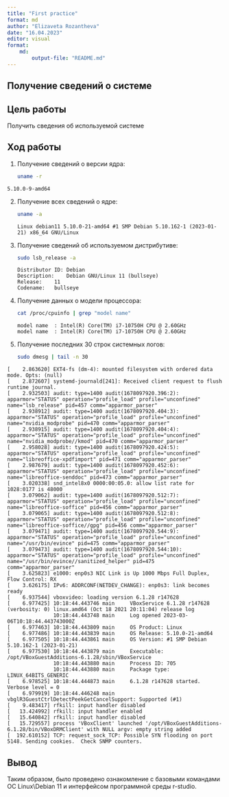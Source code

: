 ```yaml
---
title: "First practice"
format: md
author: "Elizaveta Rozantheva"
date: "16.04.2023"
editor: visual
format:
    md:
        output-file: "README.md"
---
```


## Получение сведений о системе

## Цель работы

Получить сведения об используемой системе

## Ход работы

1.  Получение сведений о версии ядра:

    ```bash
    uname -r
    ```

<div>

    5.10.0-9-amd64

</div>

2.  Получение всех сведений о ядре:

    ```bash
    uname -a
    ```

    <div>

        Linux debian11 5.10.0-21-amd64 #1 SMP Debian 5.10.162-1 (2023-01-21) x86_64 GNU/Linux

    </div>

3.  Получение сведений об используемом дистрибутиве:

    ```bash
    sudo lsb_release -a
    ```

    <div>

        Distributor ID: Debian
        Description:    Debian GNU/Linux 11 (bullseye)
        Release:    11
        Codename:   bullseye

    </div>

4.  Получение данных о модели процессора:

    ```bash
    cat /proc/cpuinfo | grep "model name"
    ```

    <div>

        model name  : Intel(R) Core(TM) i7-10750H CPU @ 2.60GHz
        model name  : Intel(R) Core(TM) i7-10750H CPU @ 2.60GHz

    </div>

5.  Получение последних 30 строк системных логов:

    ```bash
    sudo dmesg | tail -n 30
    ```

<div>

    [    2.863620] EXT4-fs (dm-4): mounted filesystem with ordered data mode. Opts: (null)
    [    2.872607] systemd-journald[241]: Received client request to flush runtime journal.
    [    2.932503] audit: type=1400 audit(1678097920.396:2): apparmor="STATUS" operation="profile_load" profile="unconfined" name="lsb_release" pid=457 comm="apparmor_parser"
    [    2.938912] audit: type=1400 audit(1678097920.404:3): apparmor="STATUS" operation="profile_load" profile="unconfined" name="nvidia_modprobe" pid=470 comm="apparmor_parser"
    [    2.938915] audit: type=1400 audit(1678097920.404:4): apparmor="STATUS" operation="profile_load" profile="unconfined" name="nvidia_modprobe//kmod" pid=470 comm="apparmor_parser"
    [    2.958028] audit: type=1400 audit(1678097920.424:5): apparmor="STATUS" operation="profile_load" profile="unconfined" name="libreoffice-xpdfimport" pid=471 comm="apparmor_parser"
    [    2.987679] audit: type=1400 audit(1678097920.452:6): apparmor="STATUS" operation="profile_load" profile="unconfined" name="libreoffice-senddoc" pid=473 comm="apparmor_parser"
    [    3.020338] snd_intel8x0 0000:00:05.0: allow list rate for 1028:0177 is 48000
    [    3.079062] audit: type=1400 audit(1678097920.512:7): apparmor="STATUS" operation="profile_load" profile="unconfined" name="libreoffice-soffice" pid=456 comm="apparmor_parser"
    [    3.079065] audit: type=1400 audit(1678097920.512:8): apparmor="STATUS" operation="profile_load" profile="unconfined" name="libreoffice-soffice//gpg" pid=456 comm="apparmor_parser"
    [    3.079471] audit: type=1400 audit(1678097920.544:9): apparmor="STATUS" operation="profile_load" profile="unconfined" name="/usr/bin/evince" pid=475 comm="apparmor_parser"
    [    3.079473] audit: type=1400 audit(1678097920.544:10): apparmor="STATUS" operation="profile_load" profile="unconfined" name="/usr/bin/evince//sanitized_helper" pid=475 comm="apparmor_parser"
    [    3.625823] e1000: enp0s3 NIC Link is Up 1000 Mbps Full Duplex, Flow Control: RX
    [    3.626175] IPv6: ADDRCONF(NETDEV_CHANGE): enp0s3: link becomes ready
    [    6.937544] vboxvideo: loading version 6.1.28 r147628
    [    6.977425] 10:18:44.443746 main     VBoxService 6.1.28 r147628 (verbosity: 0) linux.amd64 (Oct 18 2021 20:11:04) release log
                   10:18:44.443748 main     Log opened 2023-03-06T10:18:44.443743000Z
    [    6.977463] 10:18:44.443809 main     OS Product: Linux
    [    6.977486] 10:18:44.443839 main     OS Release: 5.10.0-21-amd64
    [    6.977505] 10:18:44.443861 main     OS Version: #1 SMP Debian 5.10.162-1 (2023-01-21)
    [    6.977530] 10:18:44.443879 main     Executable: /opt/VBoxGuestAdditions-6.1.28/sbin/VBoxService
                   10:18:44.443880 main     Process ID: 705
                   10:18:44.443880 main     Package type: LINUX_64BITS_GENERIC
    [    6.978525] 10:18:44.444873 main     6.1.28 r147628 started. Verbose level = 0
    [    6.979919] 10:18:44.446248 main     vbglR3GuestCtrlDetectPeekGetCancelSupport: Supported (#1)
    [    9.483417] rfkill: input handler disabled
    [   13.424992] rfkill: input handler enabled
    [   15.640842] rfkill: input handler disabled
    [   15.729557] process 'VBoxClient' launched '/opt/VBoxGuestAdditions-6.1.28/bin/VBoxDRMClient' with NULL argv: empty string added
    [  192.610152] TCP: request_sock_TCP: Possible SYN flooding on port 5148. Sending cookies.  Check SNMP counters.

</div>

## Вывод

Таким образом, было проведено ознакомление с базовыми командами ОС Linux\\Debian 11 и интерфейсом программной среды r-studio.
